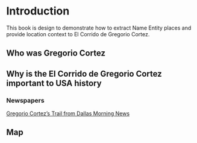 # Introduction {.unnumbered}

This book is design to demonstrate how to extract Name Entity places and provide location context to El Corrido de Gregorio Cortez.  

## Who was Gregorio Cortez

## Why is the El Corrido de Gregorio Cortez important to USA history
### Newspapers
[Gregorio Cortez's Trail from Dallas Morning News](Gregorio_Cortezs_Trial__Dallas_Morning_News__October_5_1901__p9.pdf){width=300}

## Map





